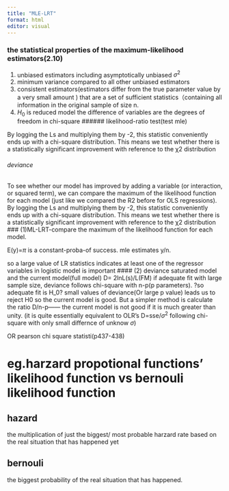 ```yaml
---
title: "MLE-LRT"
format: html
editor: visual
---
```


### the statistical properties of the maximum-likelihood estimators(2.10)

(1) unbiased estimators including asymptotically unbiased $\sigma^2$
(2) minimum variance compared to all other unbiased estimators
(3) consistent estimators(estimators differ from the true parameter value by a very small amount ) that are a set of sufficient statistics（containing all information in the original sample of size n.
(4) $H_0$ is reduced model the difference of variables are the degrees of freedom in chi-square \###### likelihood-ratio test(test mle)

By logging the Ls and multiplying them by -2, this statistic conveniently ends up with a chi-square distribution. This means we test whether there is a statistically significant improvement with reference to the χ2 distribution

###### deviance

To see whether our model has improved by adding a variable (or interaction, or squared term), we can compare the maximum of the likelihood function for each model (just like we compared the R2 before for OLS regressions). By logging the Ls and multiplying them by -2, this statistic conveniently ends up with a chi-square distribution. This means we test whether there is a statistically significant improvement with reference to the χ2 distribution \### (1)ML-LRT-compare the maximum of the likelihood function for each model.

E(y)=$\pi$ is a constant-proba-of success. mle estimates y/n.

so a large value of LR statistics indicates at least one of the regressor variables in logistic model is important \#### (2) deviance saturated model and the current model(full model) D= 2lnL(s)/L(FM) if adequate fit with large sample size, deviance follows chi-square with n-p(p parameters). ?so adequate fit is H_0? small values of deviance(Or large p value) leads us to reject H0 so the current model is good. But a simpler method is calculate the ratio D/n-p------ the current model is not good if it is much greater than unity. (it is quite essentially equivalent to OLR's D=sse/$\sigma^2$ following chi-square with only small differnce of unknow $\sigma$)

OR pearson chi square statisti(p437-438)




# eg.harzard propotional functions' likelihood function vs bernouli likelihood function
## hazard
the multiplication of just the biggest/ most probable harzard rate based on the real situation that has happened yet

## bernouli
the biggest probability of the real situation that has happened.
